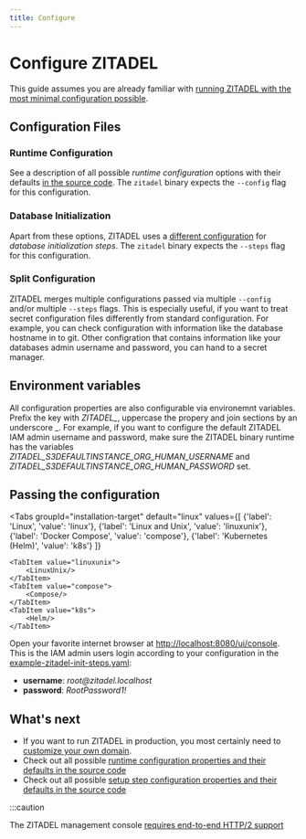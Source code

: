 ```yaml
---
title: Configure
---
```



# Configure ZITADEL

This guide assumes you are already familiar with [running ZITADEL with the most minimal configuration possible](./get-started).

## Configuration Files

### Runtime Configuration
See a description of all possible _runtime configuration_ options with their defaults [in the source code](https://github.com/zitadel/zitadel/blob/v2-alpha/cmd/defaults.yaml).
The `zitadel` binary expects the `--config` flag for this configuration.

### Database Initialization
Apart from these options, ZITADEL uses a [different configuration](https://github.com/zitadel/zitadel/blob/v2-alpha/cmd/admin/setup/steps.yaml) for _database initialization steps_.
The `zitadel` binary expects the `--steps` flag for this configuration.

### Split Configuration
ZITADEL merges multiple configurations passed via multiple `--config` and/or multiple `--steps` flags.
This is especially useful, if you want to treat secret configuration files differently from standard configuration.
For example, you can check configuration with information like the database hostname in to git.
Other configration that contains information like your databases admin username and password, you can hand to a secret manager.

## Environment variables

All configuration properties are also configurable via environemnt variables.
Prefix the key with *ZITADEL\_*, uppercase the propery and join sections by an underscore _.
For example, if you want to configure the default ZITADEL IAM admin username and password, make sure the ZITADEL binary runtime has the variables *ZITADEL_S3DEFAULTINSTANCE_ORG_HUMAN_USERNAME* and *ZITADEL_S3DEFAULTINSTANCE_ORG_HUMAN_PASSWORD* set.

## Passing the configuration

<Tabs
    groupId="installation-target"
    default="linux"
    values={[
        {'label': 'Linux', 'value': 'linux'},
        {'label': 'Linux and Unix', 'value': 'linuxunix'},
        {'label': 'Docker Compose', 'value': 'compose'},
        {'label': 'Kubernetes (Helm)', 'value': 'k8s'}
    ]}
>
    <TabItem value="linuxunix">
        <LinuxUnix/>
    </TabItem>
    <TabItem value="compose">
        <Compose/>
    </TabItem>
    <TabItem value="k8s">
        <Helm/>
    </TabItem>
</Tabs>

Open your favorite internet browser at [http://localhost:8080/ui/console](http://localhost:8080/ui/console).
This is the IAM admin users login according to your configuration in the [example-zitadel-init-steps.yaml](./example-zitadel-init-steps.yaml):
- **username**: *root@<span></span>zitadel.localhost*
- **password**: *RootPassword1!*

## What's next

- If you want to run ZITADEL in production, you most certainly need to [customize your own domain](./custom-domain).
- Check out all possible [runtime configuration properties and their defaults in the source code](https://github.com/zitadel/zitadel/blob/v2-alpha/cmd/defaults.yaml)
- Check out all possible [setup step configuration properties and their defaults in the source code](https://github.com/zitadel/zitadel/blob/v2-alpha/cmd/adminn/setup/steps.yaml)

:::caution

<!-- TODO: Better mark the link in the UI -->
The ZITADEL management console [requires end-to-end HTTP/2 support](./http2-support)
